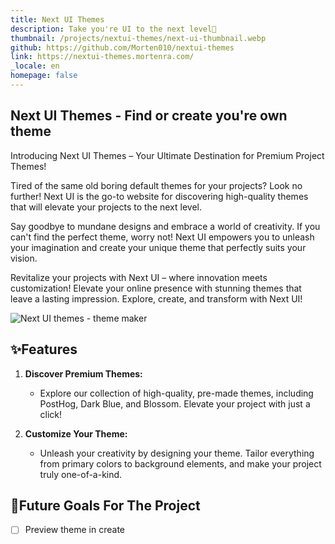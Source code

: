 ```yaml
---
title: Next UI Themes
description: Take you're UI to the next level🎨
thumbnail: /projects/nextui-themes/next-ui-thumbnail.webp
github: https://github.com/Morten010/nextui-themes
link: https://nextui-themes.mortenra.com/
_locale: en
homepage: false
---
```


## Next UI Themes - Find or create you're own theme


Introducing Next UI Themes – Your Ultimate Destination for Premium Project Themes!

Tired of the same old boring default themes for your projects? Look no further! Next UI is the go-to website for discovering high-quality themes that will elevate your projects to the next level.

Say goodbye to mundane designs and embrace a world of creativity. If you can't find the perfect theme, worry not! Next UI empowers you to unleash your imagination and create your unique theme that perfectly suits your vision.

Revitalize your projects with Next UI – where innovation meets customization! Elevate your online presence with stunning themes that leave a lasting impression. Explore, create, and transform with Next UI!

![Next UI themes - theme maker](/projects/nextui-themes/theme-showcase.webp)

## ✨Features

1. **Discover Premium Themes:**
   - Explore our collection of high-quality, pre-made themes, including PostHog, Dark Blue, and Blossom. Elevate your project with just a click!

2. **Customize Your Theme:**
   - Unleash your creativity by designing your theme. Tailor everything from primary colors to background elements, and make your project truly one-of-a-kind.

## 🚀Future Goals For The Project
- [ ] Preview theme in create
